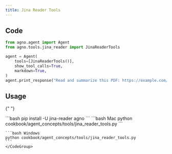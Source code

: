 ```yaml
---
title: Jina Reader Tools
---
```


## Code

```python cookbook/agent_concepts/tools/jina_reader_tools.py
from agno.agent import Agent
from agno.tools.jina_reader import JinaReaderTools

agent = Agent(
    tools=[JinaReaderTools()],
    show_tool_calls=True,
    markdown=True,
)
agent.print_response("Read and summarize this PDF: https://example.com/sample.pdf")
```

## Usage

<Steps>
  <Snippet file="create-venv-step.mdx" />

{" "}

<Step title="Install libraries">
  ```bash pip install -U jina-reader agno ```
</Step>

  <Step title="Run Agent">
    <CodeGroup>
    ```bash Mac
    python cookbook/agent_concepts/tools/jina_reader_tools.py
    ```

    ```bash Windows
    python cookbook/agent_concepts/tools/jina_reader_tools.py
    ```
    </CodeGroup>

  </Step>
</Steps>
